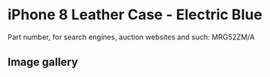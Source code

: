 
# iPhone 8 Leather Case - Electric Blue

Part number, for search engines, auction websites and such: MRG52ZM/A

## Image gallery

<div style={{ width: "768px" }}>
  <GalleryComponent
    images={[
      {
        original: "/everysource/MRG52.webp",
        thumbnail: "/everypreview/MRG52.webp",
      },
      {
        original: "/everysource/MRG52_AV1_GOLD.webp",
        thumbnail: "/everypreview/MRG52_AV1_GOLD.webp",
      },
      {
        original: "/everysource/MRG52_AV1_SILVER.webp",
        thumbnail: "/everypreview/MRG52_AV1_SILVER.webp",
      },
      {
        original: "/everysource/MRG52_AV1_SPACE_GRAY.webp",
        thumbnail: "/everypreview/MRG52_AV1_SPACE_GRAY.webp",
      },
      {
        original: "/everysource/MRG52_AV2.webp",
        thumbnail: "/everypreview/MRG52_AV2.webp",
      }
    ]}
  />
</div>